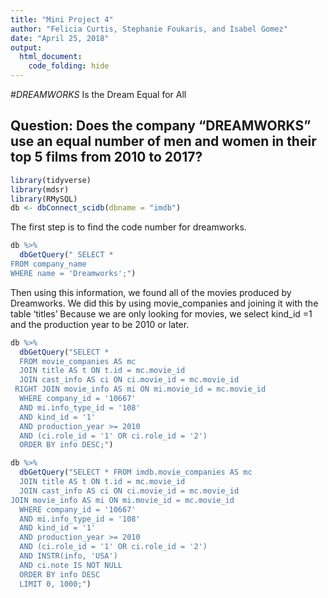 ```yaml
---
title: "Mini Project 4"
author: "Felicia Curtis, Stephanie Foukaris, and Isabel Gomez"
date: "April 25, 2018"
output: 
  html_document:
    code_folding: hide
---
```

#*DREAMWORKS* Is the Dream Equal for All

## Question: Does the company "DREAMWORKS" use an equal number of men and women in their top 5 films from 2010 to 2017?

```r
library(tidyverse)
library(mdsr)
library(RMySQL)
db <- dbConnect_scidb(dbname = "imdb")
```

The first step is to find the code number for dreamworks.

```r
db %>%
  dbGetQuery(" SELECT * 
FROM company_name
WHERE name = 'Dreamworks';")

``` 

Then using this information, we found all of the movies produced by Dreamworks. We did this by using movie_companies and joining it with the table 'titles' Because we are only looking for movies, we select kind_id =1 and the production year to be 2010 or later. 

```r
db %>%
  dbGetQuery("SELECT *
  FROM movie_companies AS mc
  JOIN title AS t ON t.id = mc.movie_id
  JOIN cast_info AS ci ON ci.movie_id = mc.movie_id
 RIGHT JOIN movie_info AS mi ON mi.movie_id = mc.movie_id
  WHERE company_id = '10667' 
  AND mi.info_type_id = '108'
  AND kind_id = '1' 
  AND production_year >= 2010
  AND (ci.role_id = '1' OR ci.role_id = '2')
  ORDER BY info DESC;")
```

```r
db %>%
  dbGetQuery("SELECT * FROM imdb.movie_companies AS mc
  JOIN title AS t ON t.id = mc.movie_id
  JOIN cast_info AS ci ON ci.movie_id = mc.movie_id
JOIN movie_info AS mi ON mi.movie_id = mc.movie_id
  WHERE company_id = '10667' 
  AND mi.info_type_id = '108'
  AND kind_id = '1' 
  AND production_year >= 2010
  AND (ci.role_id = '1' OR ci.role_id = '2')
  AND INSTR(info, 'USA')
  AND ci.note IS NOT NULL
  ORDER BY info DESC 
  LIMIT 0, 1000;")
```
